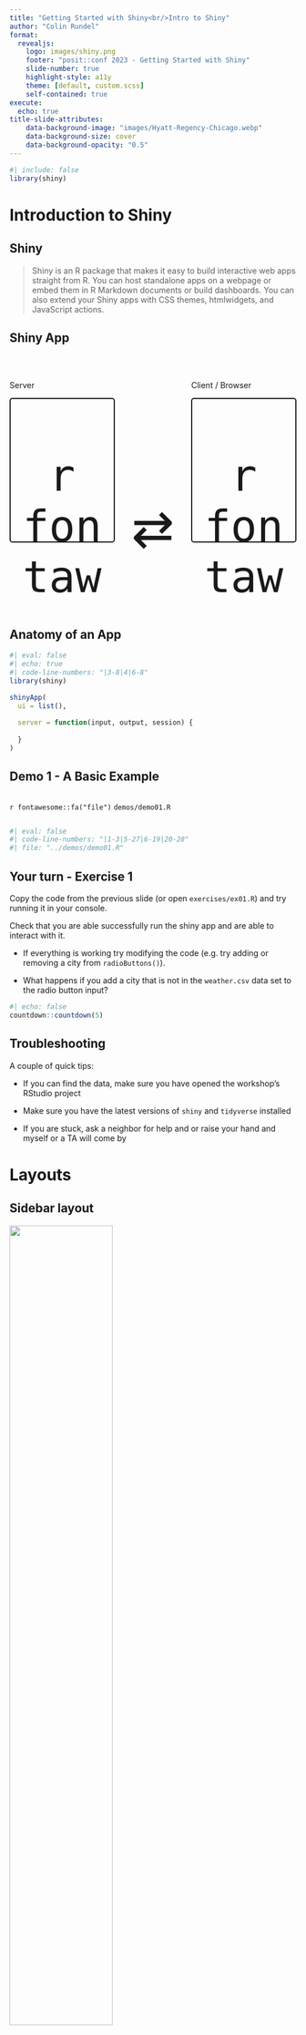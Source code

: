 ```yaml
---
title: "Getting Started with Shiny<br/>Intro to Shiny"
author: "Colin Rundel"
format: 
  revealjs:
    logo: images/shiny.png
    footer: "posit::conf 2023 - Getting Started with Shiny"
    slide-number: true
    highlight-style: a11y
    theme: [default, custom.scss]
    self-contained: true
execute:
  echo: true
title-slide-attributes:
    data-background-image: "images/Hyatt-Regency-Chicago.webp"
    data-background-size: cover
    data-background-opacity: "0.5"
---
```


```r
#| include: false
library(shiny)
```

# Introduction to Shiny

## Shiny

> Shiny is an R package that makes it easy to build interactive web apps straight from R. You can host standalone apps on a webpage or embed them in R Markdown documents or build dashboards. You can also extend your Shiny apps with CSS themes, htmlwidgets, and JavaScript actions.

## Shiny App

<br/>

::: columns
::: {.column width="40%" .larger}
Server

::: {style="border: 2px solid; border-radius: 5px; text-align:center; font-size: 90px; height: 250px"}
`r fontawesome::fa("r-project")` + `r fontawesome::fa("server")`
:::
:::

::: {.column width="20%"}
::: {style="text-align: center; font-size: 90px; padding-top: 20px"}
<br/>⇄
:::
:::


::: {.column width="40%" .larger}
Client / Browser

::: {style="border: 2px solid; border-radius: 5px; text-align: center; height: 250px"}
::: {style="font-size: 90px"}
`r fontawesome::fa("file-code")`
:::

::: {style="font-size: 50px"}
`r fontawesome::fa("html5")` + `r fontawesome::fa("js")` + `r fontawesome::fa("css3")`
:::
:::

:::

:::


## Anatomy of an App

```r
#| eval: false
#| echo: true
#| code-line-numbers: "|3-8|4|6-8"
library(shiny)

shinyApp(
  ui = list(),
  
  server = function(input, output, session) {
  
  }
)
```


## Demo 1 - A Basic Example

::: {.code-file .sourceCode .cell-code}
`r fontawesome::fa("file")` `demos/demo01.R`
:::
```r
#| eval: false
#| code-line-numbers: "|1-3|5-27|6-19|20-28"
#| file: "../demos/demo01.R"
```


## Your turn - Exercise 1

Copy the code from the previous slide (or open `exercises/ex01.R`) and try running it in your console.

Check that you are able successfully run the shiny app and are able to interact with it. 

* If everything is working try modifying the code (e.g. try adding or removing a city from `radioButtons()`).

* What happens if you add a city that is not in the `weather.csv` data set to the radio button input?

```r
#| echo: false
countdown::countdown(5)
```


## Troubleshooting

A couple of quick tips:

- If you can find the data, make sure you have opened the workshop's RStudio project

- Make sure you have the latest versions of `shiny` and `tidyverse` installed

- If you are stuck, ask a neighbor for help and or raise your hand and myself or a TA will come by


# Layouts

## Sidebar layout

![](images/layout-sidebar.png){fig-align="center" width="60%"}

::: aside
From [Mastering Shiny](https://mastering-shiny.org/action-layout.html#page-with-sidebar)
:::

## Multi-row layout

![](images/layout-fluidrow.png){fig-align="center" width="60%"}

::: aside
From [Mastering Shiny](https://mastering-shiny.org/action-layout.html#multi-row)
:::

## Other layouts

-   Tabsets 
    
    - see `tabsetPanel()`

-   Navbars and navlists

    -   See `navlistPanel()`
    
    -   and `navbarPage()`

- Dashboards
    
    - [flexdashboard](https://pkgs.rstudio.com/flexdashboard/)
    
    - [Shinydashboard](https://rstudio.github.io/shinydashboard/)

# Input Widgets

## Shiny Widgets Gallery

::: {style="text-align: center"}
<https://shiny.posit.co/r/gallery/widgets/widget-gallery/>
:::

<iframe data-src="https://gallery.shinyapps.io/081-widgets-gallery/" width="100%" height="500px" style="border:1px solid;border-radius: 5px;" data-external="1">

</iframe>


## A brief widget tour

::: {style="text-align: center"}
[rundel.shinyapps.io/widgets/](https://rundel.shinyapps.io/widgets/)
:::


<iframe data-src="https://rundel.shinyapps.io/widgets/" width="100%" height="500px" style="border:1px solid;border-radius: 5px;" data-external="1">

</iframe>

:::{.aside}
Take a look at `widgets/widgets.qmd` if you want to see how this was built.
:::


## Your turn - Exercise 2

We've just seen a number of alternative input widgets, starting from the code in `exercises/ex02.R` try changing the `radioButton()` input to something else.

What happens if you use an input capable of selecting multiple values 

* e.g. `checkboxGroupInput()` 
* or `selectInput(multiple = TRUE)`?


```r
#| echo: false
countdown::countdown(6)
```

